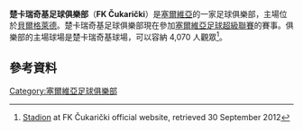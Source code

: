 {{noteTA
|1=zh-cn:楚卡瑞奇基;zh-hk:古卡歷基;zh-tw:楚卡瑞奇基;
}}
{{Infobox football club
| clubname   = 古卡歷基
| fullname   = {{lang|sr|Фудбалски клуб Чукарички}}<br>{{lang|sr|Fudbalski klub Čukarički}}
| image      = 
| nickname   = Брђани/''Brđani''<br>（來自布爾多的人）
| founded    = {{Start date and years ago|df=yes|1926|7|4}}
| ground     = [[Čukarički_Stadium|Čukarički Stadium]]
| capacity   = 4,070
| chrtitle   = 主席
| chairman   = 德拉甘·歐布拉多維奇 {{small|(owner)}}
| mgrtitle   = 主教練
| manager    = 弗拉丹·米洛耶維奇
| league     = [[塞爾維亞足球超級聯賽|塞爾維亞足球超級聯賽]]
| season     = 2021–22
| position   = 塞爾超，第 3 位
| website    = http://www.fkcukaricki.rs/
| pattern_la1=
| pattern_b1 =_terek11a
| pattern_ra1 =
| pattern_sh1 =_cesena1011a 
| pattern_so1 =_color 3 stripes black
| leftarm1   =FFFFFF
| body1      =FFFFFF
| rightarm1  =FFFFFF
| shorts1    =FFFFFF
| socks1     =FFFFFF
| pattern_la2=_maccles1112a 
| pattern_b2 =_partizan1112a
| pattern_ra2=_maccles1112a 
| pattern_sh2=_adidaswhite
| pattern_so2 =_color 3 stripes white
| leftarm2   =000000
| body2      =000000
| rightarm2  =000000
| shorts2    =000000
| socks2     =000000
}}

'''楚卡瑞奇基足球俱樂部'''（'''FK Čukarički'''）是[[塞爾維亞|塞爾維亞]]的一家足球俱樂部，主場位於[[貝爾格萊德|貝爾格萊德]]。楚卡瑞奇基足球俱樂部現在參加[[塞爾維亞足球超級聯賽|塞爾維亞足球超級聯賽]]的賽事。俱樂部的主場球場是楚卡瑞奇基球場，可以容納 4,070 人觀眾<ref>[http://www.fkcukaricki.rs/klub/stadion Stadion] {{Wayback|url=http://www.fkcukaricki.rs/klub/stadion |date=20170608055841 }} at FK Čukarički official website, retrieved 30 September 2012</ref>。

== 參考資料 ==
{{Reflist}}

[[Category:塞爾維亞足球俱樂部|Category:塞爾維亞足球俱樂部]]